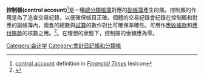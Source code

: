 '''控制帳(control account)'''<ref>[http://lexicon.ft.com/term.asp?t=control-account control account]{{Dead link|date=2019年11月 |bot=InternetArchiveBot |fix-attempted=yes }} definition in ''[[Financial_Times|Financial Times]]'' lexicon</ref>是一種[[總分類帳簿|總分類帳簿]]對應的[[副帳簿|副帳簿]]產生的賬。控制賬的作用是為了追查交易紀錄，以便確保帳目正確。個體的交易紀錄會紀錄在控制賬和對應的副帳簿內，兩隻的總數與[[試算|試算]]的數作對比可確保準確性。可用作[[應收帳款|應收帳款]]和[[應付賬款|應付賬款]]的核數之用。<ref name="isbn0-324-65913-X">{{cite book |author=Jones, Jefferson; Nikolai, Loren A.; Bazley, John D. |title=Intermediate Accounting |publisher=South-Western College Pub |location=[Cincinnati, Ohio] |year=2009 |page=102 |isbn=0-324-65913-X |oclc= |doi= |accessdate=}}</ref>。在理想的狀態下，控制賬的金額應為零。

{{accounting-stub}}

[[Category:会计学|Category:会计学]]
[[Category:會計日記帳和分類帳|Category:會計日記帳和分類帳]]